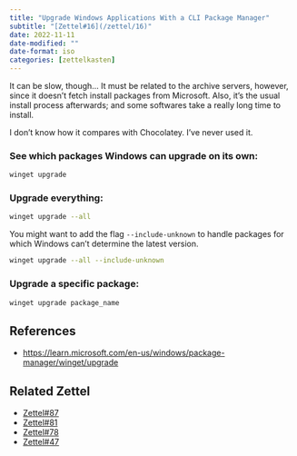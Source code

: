 ```yaml
---
title: "Upgrade Windows Applications With a CLI Package Manager"
subtitle: "[Zettel#16](/zettel/16)"
date: 2022-11-11
date-modified: ""
date-format: iso
categories: [zettelkasten]
---
```

It can be slow, though... It must be related to the archive servers, however, since it doesn't fetch install packages from Microsoft. Also, it's the usual install process afterwards; and some softwares take a really long time to install.

I don't know how it compares with Chocolatey. I've never used it.

### See which packages Windows can upgrade on its own:

```bash
winget upgrade
```

### Upgrade everything:

```bash
winget upgrade --all
```

You might want to add the flag `--include-unknown` to handle packages for which Windows can't determine the latest version.

```bash
winget upgrade --all --include-unknown
```

### Upgrade a specific package:

```powershell
winget upgrade package_name
```

## References

* <https://learn.microsoft.com/en-us/windows/package-manager/winget/upgrade>

## Related Zettel

* [Zettel#87](/zettel/87)
* [Zettel#81](/zettel/81)
* [Zettel#78](/zettel/78)
* [Zettel#47](/zettel/47)
